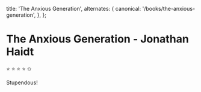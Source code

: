 
  title: 'The Anxious Generation',
  alternates: {
    canonical: '/books/the-anxious-generation',
  },
};

<AnimatedHome />

# The Anxious Generation - Jonathan Haidt

⭐️ ⭐️ ⭐️ ⭐️ ✩

Stupendous!
